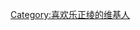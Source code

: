 {{Userbox-2
| border-c = #EE0000
| border-s = 1
| id1-c    = white
| id1-s    = 13
| id1-fc   = #EE0000
| id2-c    = white
| id2-s    = 15
| id2-fc   = #EE0000
| info-c   = #EE0000
| info-s   = 9
| info-fc  = #FFFFFF
| id1      = 乐正<br>绫
| id2      = 烛
| info     = 這個用戶喜歡'''[[乐正绫|<span style="color:#660000;">乐正绫</span>]]'''。
}}
<includeonly>
[[Category:喜欢乐正绫的维基人]]
</includeonly>